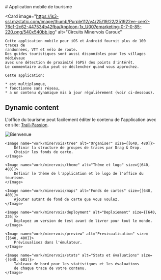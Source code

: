 
<div>
# Application mobile de tourisme

<Card 
    image="https://is3-ssl.mzstatic.com/image/thumb/Purple112/v4/25/19/22/251922ee-cee2-76c1-2c62-447534b42fba/AppIcon-1x_U007emarketing-0-7-0-85-220.png/540x540bb.jpg"
    alt="Circuits Minervois Caroux"
>
    Cette application mobile pour iOS et Android fournit plus de 100 traces de
    randonnées, VTT et vélo de route.
    Des guides touristiques sont aussi disponibles pour les villages médiévaux
    avec une détection de proximité (GPS) des points d'intérêt.
    Le commentaire audio peut se déclencher quand vous approchez.

    Cette application:

    * est multiplangue,
    * fonctionne sans réseau,
    * a un contenu dynamique mis à jour régulièrement (voir ci-dessous).

</Card>

<Flex>
    <GooglePlayLink id="com.trailpassionwebguide.app3" />
    <AppleStoreLink id="circuits-minervois-caroux/id1557437521" />
</Flex>

## Dynamic content

L'office du tourisme peut facilement éditer le contenu de l'application avec
ce site:
[Trail-Passion](https://trail-passion.net/tour).

<Flex>
    <Image name="work/minervois/welcome" alt="Bienvenue" size={[640, 480]}/>

    <Image name="work/minervois/tree" alt="Organiser" size={[640, 480]}>
        Définir la structure de groupes de traces par Drag & Drop.
        Choisir les fonds de carte.
    </Image>

    <Image name="work/minervois/theme" alt="Thême et logo" size={[640, 480]}>
        Définir le thême de l'application et le logo de l'office du tourisme.
    </Image>

    <Image name="work/minervois/maps" alt="Fonds de cartes" size={[640, 480]}>
        Ajouter autant de fond de carte que vous voulez.
    </Image>

    <Image name="work/minervois/deployment" alt="Deploiement" size={[640, 236]}>
        Deployez un version de test avant de livrer pour tout le monde.
    </Image>

    <Image name="work/minervois/preview" alt="Previsualisation" size={[640, 480]}>
        Prévisualisez dans l'émulateur.
    </Image>

    <Image name="work/minervois/stats" alt="Stats et évaluations" size={[640, 601]}>
        Tableaux de bord pour les statistiques et les évaluations
        de chaque trace de votre contenu.
    </Image>

</Flex>
</div>
